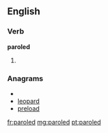 ==English==

===Verb===
'''paroled'''

# {{past of|[[parole]]}}

===Anagrams===
* {{alphagram|adelopr}}
* [[leopard#English|leopard]]
* [[preload#English|preload]]

[[fr:paroled]]
[[mg:paroled]]
[[pt:paroled]]